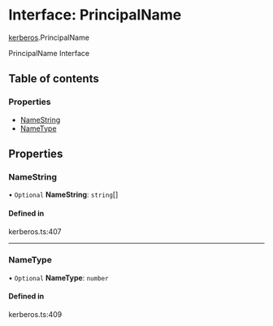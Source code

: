 # Interface: PrincipalName

[kerberos](/templates/protocols/javascript/modules/kerberos).PrincipalName

PrincipalName Interface

## Table of contents

### Properties

- [NameString](/templates/protocols/javascript/modules/kerberos.PrincipalName#namestring)
- [NameType](/templates/protocols/javascript/modules/kerberos.PrincipalName#nametype)

## Properties

### NameString

• `Optional` **NameString**: `string`[]

#### Defined in

kerberos.ts:407

___

### NameType

• `Optional` **NameType**: `number`

#### Defined in

kerberos.ts:409
